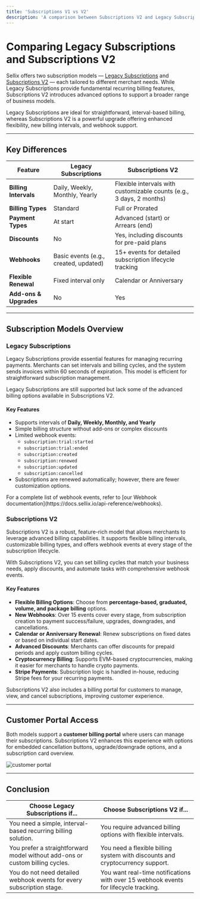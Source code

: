 ```yaml
---
title: 'Subscriptions V1 vs V2'
description: 'A comparison between Subscriptions V2 and Legacy Subscriptions. Which one is right for you.'
---
```


# Comparing Legacy Subscriptions and Subscriptions V2

Sellix offers two subscription models — [Legacy Subscriptions](https://docs.sellix.io/api-reference/subscriptions) and [Subscriptions V2](https://docs.sellix.io/api-reference/subscriptions-v2) — each tailored to different merchant needs. While Legacy Subscriptions provide fundamental recurring billing features, Subscriptions V2 introduces advanced options to support a broader range of business models.

<Info title="Subscription Models Overview">
Legacy Subscriptions are ideal for straightforward, interval-based billing, whereas Subscriptions V2 is a powerful upgrade offering enhanced flexibility, new billing intervals, and webhook support.
</Info>

---

## Key Differences

| Feature                        | Legacy Subscriptions                  | Subscriptions V2                           |
|--------------------------------|---------------------------------------|--------------------------------------------|
| **Billing Intervals**          | Daily, Weekly, Monthly, Yearly        | Flexible intervals with customizable counts (e.g., 3 days, 2 months) |
| **Billing Types**              | Standard                              | Full or Prorated                           |
| **Payment Types**              | At start                             | Advanced (start) or Arrears (end)          |
| **Discounts**                  | No                                    | Yes, including discounts for pre-paid plans|
| **Webhooks**                   | Basic events (e.g., created, updated) | 15+ events for detailed subscription lifecycle tracking |
| **Flexible Renewal**           | Fixed interval only                   | Calendar or Anniversary                    |
| **Add-ons & Upgrades**         | No                                    | Yes                                        |
---

## Subscription Models Overview

### Legacy Subscriptions

Legacy Subscriptions provide essential features for managing recurring payments. Merchants can set intervals and billing cycles, and the system sends invoices within 60 seconds of expiration. This model is efficient for straightforward subscription management.

<Warning>
Legacy Subscriptions are still supported but lack some of the advanced billing options available in Subscriptions V2.
</Warning>

#### Key Features
- Supports intervals of **Daily, Weekly, Monthly, and Yearly**
- Simple billing structure without add-ons or complex discounts
- Limited webhook events:
  - `subscription:trial:started`
  - `subscription:trial:ended`
  - `subscription:created`
  - `subscription:renewed`
  - `subscription:updated`
  - `subscription:cancelled`
- Subscriptions are renewed automatically; however, there are fewer customization options.

<Info>
  For a complete list of webhook events, refer to [our Webhook documentation](https://docs.sellix.io/api-reference/webhooks).
</Info>

### Subscriptions V2

Subscriptions V2 is a robust, feature-rich model that allows merchants to leverage advanced billing capabilities. It supports flexible billing intervals, customizable billing types, and offers webhook events at every stage of the subscription lifecycle.

<Callout type="success" title="Why Choose Subscriptions V2?">
  With Subscriptions V2, you can set billing cycles that match your business needs, apply discounts, and automate tasks with comprehensive webhook events.
</Callout>

#### Key Features
- **Flexible Billing Options**: Choose from **percentage-based, graduated, volume, and package billing** options.
- **New Webhooks**: Over 15 events cover every stage, from subscription creation to payment success/failure, upgrades, downgrades, and cancellations.
- **Calendar or Anniversary Renewal**: Renew subscriptions on fixed dates or based on individual start dates.
- **Advanced Discounts**: Merchants can offer discounts for prepaid periods and apply custom billing cycles.
- **Cryptocurrency Billing**: Supports EVM-based cryptocurrencies, making it easier for merchants to handle crypto payments.
- **Stripe Payments**: Subscription logic is handled in-house, reducing Stripe fees for your recurring payments.

<Note>
  Subscriptions V2 also includes a billing portal for customers to manage, view, and cancel subscriptions, improving customer experience.
</Note>

---

## Customer Portal Access

Both models support a **customer billing portal** where users can manage their subscriptions. Subscriptions V2 enhances this experience with options for embedded cancellation buttons, upgrade/downgrade options, and a subscription card overview.

![customer portal](https://cdn.sellix.io/static/documentation/images/customer-portal.png)

---

## Conclusion

| Choose **Legacy Subscriptions** if...                               | Choose **Subscriptions V2** if...                                 |
|---------------------------------------------------------------------|-------------------------------------------------------------------|
| You need a simple, interval-based recurring billing solution.       | You require advanced billing options with flexible intervals.     |
| You prefer a straightforward model without add-ons or custom billing cycles. | You need a flexible billing system with discounts and cryptocurrency support. |
| You do not need detailed webhook events for every subscription stage. | You want real-time notifications with over 15 webhook events for lifecycle tracking. |
